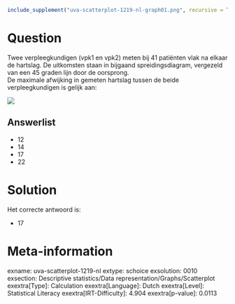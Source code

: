 ```r
include_supplement("uva-scatterplot-1219-nl-graph01.png", recursive = TRUE)
```

Question
========

Twee verpleegkundigen (vpk1 en vpk2) meten bij 41 patiënten vlak na
elkaar de hartslag. De uitkomsten staan in bijgaand spreidingsdiagram,
vergezeld van een 45 graden lijn door de oorsprong.\
De maximale afwijking in gemeten hartslag tussen de beide
verpleegkundigen is gelijk aan:

![](uva-scatterplot-1219-nl-graph01.png)

Answerlist
----------

* 12
* 14
* 17
* 22

Solution
========

Het correcte antwoord is: 

* 17

Meta-information
================
exname: uva-scatterplot-1219-nl
extype: schoice
exsolution: 0010
exsection: Descriptive statistics/Data representation/Graphs/Scatterplot
exextra[Type]: Calculation
exextra[Language]: Dutch
exextra[Level]: Statistical Literacy
exextra[IRT-Difficulty]: 4.904
exextra[p-value]: 0.0113
